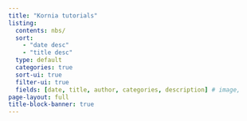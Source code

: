 ```yaml
---
title: "Kornia tutorials"
listing:
  contents: nbs/
  sort: 
    - "date desc"
    - "title desc"
  type: default
  categories: true
  sort-ui: true
  filter-ui: true
  fields: [date, title, author, categories, description] # image,
page-layout: full
title-block-banner: true
---
```



